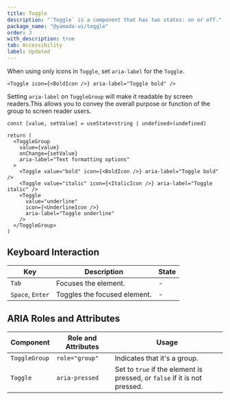 ```yaml
---
title: Toggle
description: "`Toggle` is a component that has two states: on or off."
package_name: "@yamada-ui/toggle"
order: 3
with_description: true
tab: Accessibility
label: Updated
---
```


When using only icons in `Toggle`, set `aria-label` for the `Toggle`.

```tsx live=false
<Toggle icon={<BoldIcon />} aria-label="Toggle bold" />
```

Setting `aria-label` on `ToggleGroup` will make it readable by screen readers.This allows you to convey the overall purpose or function of the group to screen reader users.

```tsx live=false
const [value, setValue] = useState<string | undefined>(undefined)

return (
  <ToggleGroup
    value={value}
    onChange={setValue}
    aria-label="Text formatting options"
  >
    <Toggle value="bold" icon={<BoldIcon />} aria-label="Toggle bold" />
    <Toggle value="italic" icon={<ItalicIcon />} aria-label="Toggle italic" />
    <Toggle
      value="underline"
      icon={<UnderlineIcon />}
      aria-label="Toggle underline"
    />
  </ToggleGroup>
)
```

## Keyboard Interaction

| Key              | Description                  | State |
| ---------------- | ---------------------------- | ----- |
| `Tab`            | Focuses the element.         | -     |
| `Space`, `Enter` | Toggles the focused element. | -     |

## ARIA Roles and Attributes

| Component     | Role and Attributes | Usage                                                                     |
| ------------- | ------------------- | ------------------------------------------------------------------------- |
| `ToggleGroup` | `role="group"`      | Indicates that it's a group.                                              |
| `Toggle`      | `aria-pressed`      | Set to `true` if the element is pressed, or `false` if it is not pressed. |
